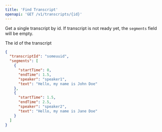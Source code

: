 ```yaml
---
title: 'Find Transcript'
openapi: 'GET /v1/transcripts/{id}'
---
```


Get a single transcript by id. If transcript is not ready yet, the `segments` field will be empty.

<ParamField path="id" type="uuid" >
  The id of the transcript
</ParamField>



<ResponseExample>

```json Response
{ 
  "transcriptId": "someuuid",
  "segments": [
    {
      "startTime": 0,
      "endTime": 1.5,
      "speaker": "speaker1",
      "text": "Hello, my name is John Doe"
    },
    {
      "startTime": 1.5,
      "endTime": 2.5,
      "speaker": "speaker2",
      "text": "Hello, my name is Jane Doe"
    }
  ]
}
```

</ResponseExample>
